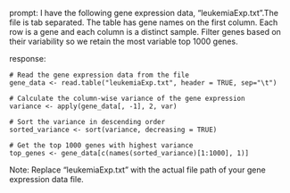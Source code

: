prompt:
I have the following gene expression data, "leukemiaExp.txt".The file is tab separated. The table has gene names on the first column. Each row is a gene and each column is a distinct sample.  Filter genes based on their variability so we retain the most variable top 1000 genes. 

response:
```
# Read the gene expression data from the file
gene_data <- read.table("leukemiaExp.txt", header = TRUE, sep="\t")

# Calculate the column-wise variance of the gene expression
variance <- apply(gene_data[, -1], 2, var)

# Sort the variance in descending order
sorted_variance <- sort(variance, decreasing = TRUE)

# Get the top 1000 genes with highest variance
top_genes <- gene_data[c(names(sorted_variance)[1:1000], 1)]

```
Note: Replace "leukemiaExp.txt" with the actual file path of your gene expression data file.
